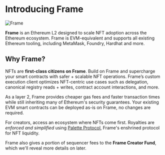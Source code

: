 # Introducing Frame

<div style={{ textAlign: "center", borderRadius: 8, overflow: "hidden" }}>
  <img src="https://i.imgur.com/sJniWHF.png" alt="Frame" />
</div>

**Frame** is an Ethereum L2 designed to scale NFT adoption across the Ethereum ecosystem. Frame is EVM-equivalent and supports all existing Ethereum tooling, including MetaMask, Foundry, Hardhat and more.

## Why Frame?

NFTs are **first-class citizens on Frame**. Build on Frame and supercharge your smart contracts with safer + scalable NFT operations. Frame’s custom execution client optimizes NFT-centric use cases such as delegation, canonical registry reads + writes, contract account interactions, and more.

As a layer 2, Frame provides cheaper gas fees and faster transaction times while still inheriting many of Ethereum's security guarantees. Your existing EVM smart contracts can be deployed as-is on Frame, no changes are required.

For creators, access an ecosystem where NFTs come first. Royalties are _enforced and simplified_ using [Palette Protocol](https://www.frame.xyz#palette), Frame's enshrined protocol for NFT liquidity.

Frame also gives a portion of sequencer fees to the **Frame Creator Fund**, which we'll reveal more details on later.
